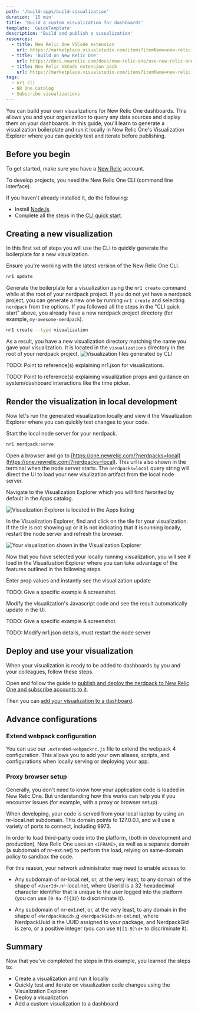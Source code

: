 ```yaml
---
path: '/build-apps/build-visualization'
duration: '15 min'
title: 'Build a custom visualization for dashboards'
template: 'GuideTemplate'
description: 'Build and publish a visualization'
resources:
  - title: New Relic One VSCode extension
    url: https://marketplace.visualstudio.com/items?itemName=new-relic.nr1
  - title: 'Build on New Relic One'
    url: https://docs.newrelic.com/docs/new-relic-one/use-new-relic-one/build-new-relic-one/new-relic-one-build-your-own-custom-new-relic-one-application
  - title: New Relic VSCode extension pack
    url: https://marketplace.visualstudio.com/items?itemName=new-relic.new-relic-extension-pack
tags:
  - nr1 cli
  - NR One Catalog
  - Subscribe visualizations
---
```


<Intro>

You can build your own visualizations for New Relic One dashboards. This allows you and your organization to query any data sources and display them on your dashboards. In this guide, you'll learn to generate a visualization boilerplate and run it locally in New Relic One's Visualization Explorer where you can quickly test and iterate before publishing.

</Intro>

## Before you begin

To get started, make sure you have a [New Relic](https://newrelic.com/signup/) account.

To develop projects, you need the New Relic One CLI (command line interface).

If you haven't already installed it, do the following:

- Install [Node.js](https://nodejs.org/en/download/).
- Complete all the steps in the [CLI quick start](https://one.newrelic.com/launcher/developer-center.launcher?pane=eyJuZXJkbGV0SWQiOiJkZXZlbG9wZXItY2VudGVyLmRldmVsb3Blci1jZW50ZXIifQ==).

## Creating a new visualization

In this first set of steps you will use the CLI to quickly generate the boilerplate for a new visualization.

<Steps>

  <Step>

Ensure you're working with the latest version of the New Relic One CLI.

```bash
nr1 update
```

  </Step>

  <Step>

Generate the boilerplate for a visualization using the `nr1 create` command while at the root of your nerdpack project. If you do not yet have a nerdpack project, you can generate a new one by running `nr1 create` and selecting `nerdpack` from the options. If you followed all the steps in the "CLI quick start" above, you already have a new nerdpack project directory (for example, `my-awesome-nerdpack`).

```bash
nr1 create --type visualization
```

As a result, you have a new visualization directory matching the name you gave your visualization. It is located in the `visualizations` directory in the root of your nerdpack project. <img src="../../images/build-an-app/visualization-boilerplate-files.png" alt="Visualization files generated by CLI" />

TODO: Point to reference(s) explaining nr1.json for visualizations.

TODO: Point to reference(s) explaining visualization props and guidance on system/dashboard interactions like the time picker.

  </Step>

</Steps>

## Render the visualization in local development

Now let's run the generated visualization locally and view it the Visualization Explorer where you can quickly test changes to your code.

<Steps>
  <Step>

Start the local node server for your nerdpack.

```bash
nr1 nerdpack:serve
```

  </Step>

  <Step>

Open a browser and go to [https://one.newrelic.com/?nerdpacks=local](https://one.newrelic.com/?nerdpacks=local). This url is also shown in the terminal when the node server starts. The `nerdpacks=local` query string will direct the UI to load your new visulization artifact from the local node server.

  </Step>

  <Step>

Navigate to the Visualization Explorer which you will find favorited by default in the Apps catalog.

<img
  src="../../images/build-an-app/visualization-explorer-navigation.png"
  alt="Visualization Explorer is located in the Apps listing"
/>

  </Step>

  <Step>

In the Visualization Explorer, find and click on the tile for your visualization. If the tile is not showing up or it is not indicating that it is running locally, restart the node server and refresh the browser.

<img
  src="../../images/build-an-app/visualization-explorer-local-entry.png"
  alt="Your visualization shown in the Visualization Explorer"
/>

Now that you have selected your locally running visualization, you will see it load in the Visualization Explorer where you can take advantage of the features outlined in the following steps.

  </Step>

  <Step>

Enter prop values and instantly see the visualization update

TODO: Give a specific example & screenshot.

  </Step>

  <Step>

Modify the visualization's Javascript code and see the result automatically update in the UI.

TODO: Give a specific example & screenshot.

  </Step>

  <Step>

TODO: Modify nr1.json details, must restart the node server

  </Step>

</Steps>

## Deploy and use your visualization

When your visualization is ready to be added to dashboards by you and your colleagues, follow these steps.

<Steps>
  
  <Step>
    
Open and follow the guide to [publish and deploy the nerdpack to New Relic One and subscribe accounts to it](/build-apps/publish-deploy).
  
  </Step>
  
  <Step>
    
Then you can [add your visualization to a dashboard](https://docs.newrelic.com/).

  </Step>

</Steps>

## Advance configurations

### Extend webpack configuration

You can use our `.extended-webpackrc.js` file to extend the webpack 4 configuration. This allows you to add your own aliases, scripts, and configurations when locally serving or deploying your app.

### Proxy browser setup

Generally, you don't need to know how your application code is loaded in New Relic One. But understanding how this works can help you if you encounter issues (for example, with a proxy or browser setup).

When developing, your code is served from your local laptop by using an nr-local.net subdomain. This domain points to 127.0.0.1, and will use a variety of ports to connect, including 9973.

In order to load third-party code into the platform, (both in development and production), New Relic One uses an `<IFRAME>`, as well as a separate domain (a subdomain of nr-ext.net) to perform the load, relying on same-domain policy to sandbox the code.

For this reason, your network administrator may need to enable access to:

- Any subdomain of nr-local.net, or, at the very least, to any domain of the shape of `<UserId>`.nr-local.net, where UserId is a 32-hexadecimal character identifier that is unique to the user logged into the platform (you can use `[0-9a-f]{32}` to discriminate it).

- Any subdomain of nr-ext.net, or, at the very least, to any domain in the shape of `<NerdpackUuid>`.g `<NerdpackGid>`.nr-ext.net, where NerdpackUuid is the UUID assigned to your package, and NerdpackGid is zero, or a positive integer (you can use `0|[1-9]\d+` to discriminate it).

## Summary

Now that you've completed the steps in this example, you learned the steps to:

- Create a visualization and run it locally
- Quickly test and iterate on visualization code changes using the Visualization Explorer
- Deploy a visualization
- Add a custom visualization to a dashboard
